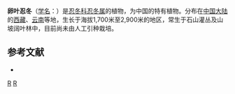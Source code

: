 {{Speciesbox 
| genus = Lonicera
| species = inodora
| authority =  W. W. Smith
}}

'''卵叶忍冬'''（[[学名|学名]]：{{lang|la|''Lonicera inodora''}}）是[[忍冬科|忍冬科]][[忍冬属|忍冬属]]的植物，为中国的特有植物。分布在[[中国大陆|中国大陆]]的[[西藏|西藏]]、[[云南|云南]]等地，生长于海拔1,700米至2,900米的地区，常生于石山灌丛及山坡阔叶林中，目前尚未由人工引种栽培。

== 参考文献 ==
<div class="references-small">
* {{cite web| url =http://www.bioinfo.cn/db05/KmzwSpecies.php?action=view&id=3300| title =卵叶忍冬| work =《中国高等植物数据库全库》| publisher =中国科学院微生物研究所| author =昆明植物研究所| accessdate =2009-02-24| deadurl =yes| archiveurl =https://web.archive.org/web/20160305044030/http://www.bioinfo.cn/db05/KmzwSpecies.php?action=view&id=3300| archivedate =2016-03-05}}
</div>
{{Taxonbar|from=Q10910557}}

[[Category:忍冬属|R]]
[[Category:中國特有植物|R]]